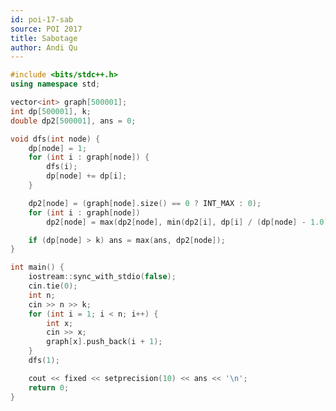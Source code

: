 ```yaml
---
id: poi-17-sab
source: POI 2017
title: Sabotage
author: Andi Qu
---
```


```cpp
#include <bits/stdc++.h>
using namespace std;

vector<int> graph[500001];
int dp[500001], k;
double dp2[500001], ans = 0;

void dfs(int node) {
	dp[node] = 1;
	for (int i : graph[node]) {
		dfs(i);
		dp[node] += dp[i];
	}

	dp2[node] = (graph[node].size() == 0 ? INT_MAX : 0);
	for (int i : graph[node])
		dp2[node] = max(dp2[node], min(dp2[i], dp[i] / (dp[node] - 1.0)));

	if (dp[node] > k) ans = max(ans, dp2[node]);
}

int main() {
	iostream::sync_with_stdio(false);
	cin.tie(0);
	int n;
	cin >> n >> k;
	for (int i = 1; i < n; i++) {
		int x;
		cin >> x;
		graph[x].push_back(i + 1);
	}
	dfs(1);

	cout << fixed << setprecision(10) << ans << '\n';
	return 0;
}
```
